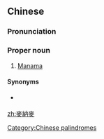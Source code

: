 {{also|麦纳麦}}
==Chinese==
{{zh-forms|s=麦纳麦|gloss=-}}

===Pronunciation===
{{zh-pron
|m=Màinàmài
|c=mak6 naap6 mak6
|mn=qz:Bia̍k-la̍p-bia̍k/xm,zz:Be̍k-la̍p-be̍k
|cat=pn
}}

===Proper noun===
{{zh-proper noun}}

# {{lb|zh|Mainland China}} [[Manama]] {{gloss|capital city of Bahrain}}

====Synonyms====
* {{qualifier|Taiwan}} {{zh-l|麥納瑪}}

[[Category:Chinese palindromes]]

[[zh:麥納麥]]